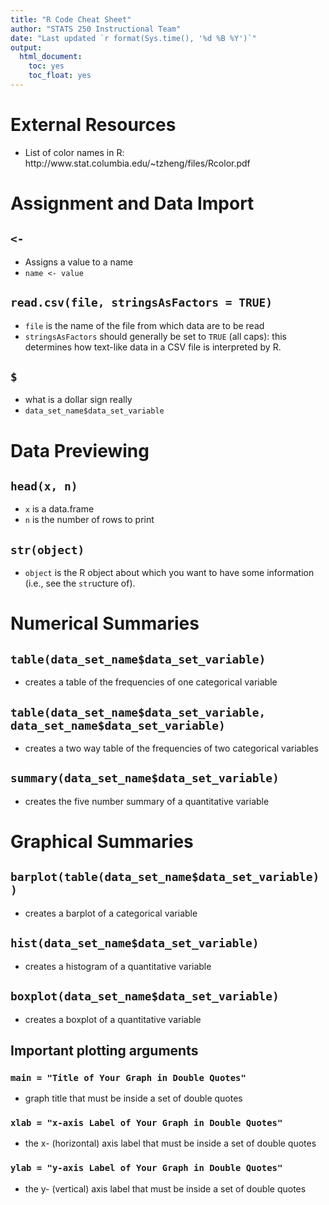 ```yaml
---
title: "R Code Cheat Sheet"
author: "STATS 250 Instructional Team"
date: "Last updated `r format(Sys.time(), '%d %B %Y')`" 
output: 
  html_document:
    toc: yes
    toc_float: yes
---
```


# External Resources

- List of color names in R: http://www.stat.columbia.edu/~tzheng/files/Rcolor.pdf

# Assignment and Data Import

## `<-`
- Assigns a value to a name
- `name <- value`

## `read.csv(file, stringsAsFactors = TRUE)`
- `file` is the name of the file from which data are to be read
- `stringsAsFactors` should generally be set to `TRUE` (all caps): this determines how text-like data in a CSV file is interpreted by R.

## `$`
- what is a dollar sign really
- `data_set_name$data_set_variable`


# Data Previewing

## `head(x, n)`
- `x` is a data.frame
- `n` is the number of rows to print

## `str(object)`
- `object` is the R object about which you want to have some information (i.e., see the `str`ucture of).


# Numerical Summaries

## `table(data_set_name$data_set_variable)`
- creates a table of the frequencies of one categorical variable

## `table(data_set_name$data_set_variable, data_set_name$data_set_variable)`
- creates a two way table of the frequencies of two categorical variables

## `summary(data_set_name$data_set_variable)`
- creates the five number summary of a quantitative variable

# Graphical Summaries

## `barplot(table(data_set_name$data_set_variable))`
- creates a barplot of a categorical variable


## `hist(data_set_name$data_set_variable)`
- creates a histogram of a quantitative variable

## `boxplot(data_set_name$data_set_variable)`
- creates a boxplot of a quantitative variable

## Important plotting arguments

### `main = "Title of Your Graph in Double Quotes"`
- graph title that must be inside a set of double quotes

### `xlab = "x-axis Label of Your Graph in Double Quotes"`
- the x- (horizontal) axis label that must be inside a set of double quotes

### `ylab = "y-axis Label of Your Graph in Double Quotes"`
- the y- (vertical) axis label that must be inside a set of double quotes

